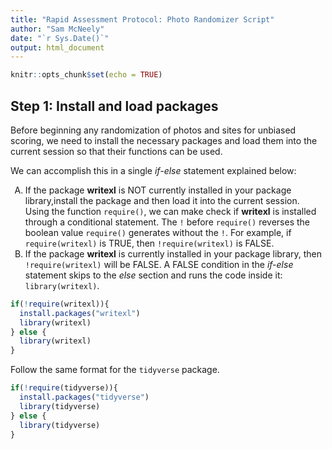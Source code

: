 ```yaml
---
title: "Rapid Assessment Protocol: Photo Randomizer Script"
author: "Sam McNeely"
date: "`r Sys.Date()`"
output: html_document
---
```


```r
knitr::opts_chunk$set(echo = TRUE)
```

## Step 1: Install and load packages

Before beginning any randomization of photos and sites for unbiased scoring, we need to install the necessary packages and load them into the current session so that their functions can be used.

We can accomplish this in a single *if-else* statement explained below:
  
  A)  If the package **writexl** is NOT currently installed in your package
      library,install the package and then load it into the current session. Using
      the function `require()`, we can make check if **writexl** is installed 
      through a conditional statement. The `!` before `require()` reverses the 
      boolean value `require()` generates without the `!`. For example, if 
      `require(writexl)` is TRUE, then `!require(writexl)` is FALSE.
  B)  If the package **writexl** is currently installed in your package library, 
      then `!require(writexl)` will be FALSE. A FALSE condition in the *if-else*
      statement skips to the *else* section and runs the code inside it: 
      `library(writexl)`.

```r
if(!require(writexl)){
  install.packages("writexl")
  library(writexl)
} else {
  library(writexl)
}
```

Follow the same format for the `tidyverse` package.

```r
if(!require(tidyverse)){
  install.packages("tidyverse")
  library(tidyverse)
} else {
  library(tidyverse)
}
```
